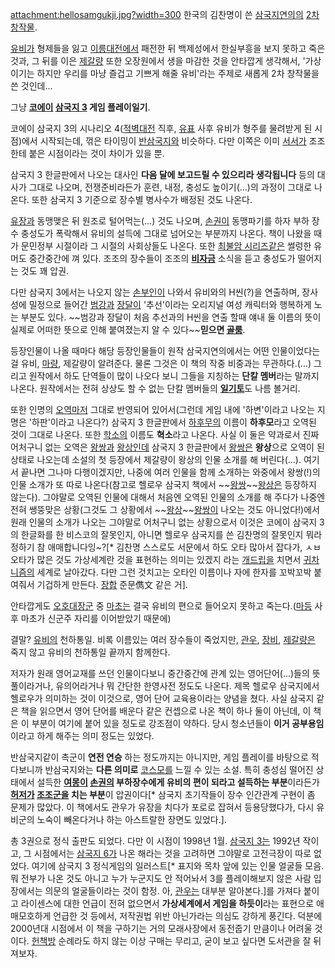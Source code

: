 attachment:hellosamgukji.jpg?width=300
한국의 김찬명이 쓴 [[삼국지연의]]의 [[2차 창작]]물.

[[유비]]가 형제들을 잃고 [[이릉대전]]에서 패전한 뒤 백제성에서 한실부흥을 보지 못하고 죽은 것과, 그 뒤를 이은 [[제갈량]] 또한 오장원에서 생을 마감한 것을 안타깝게 생각해서, '가상이기는 하지만 우리를 마냥 즐겁고 기쁘게 해줄 유비'라는 주제로 새롭게 2차 창작물을 쓴 것인데...

그냥 '''[[코에이]] [[삼국지 3]] 게임 플레이일기'''.

코에이 삼국지 3의 시나리오 4([[적벽대전]] 직후, [[유표]] 사후 유비가 형주를 물려받게 된 시점)에서 시작되는데, 꺾은 타이밍이 [[반삼국지]]와 비슷하다. 다만 이쪽은 이미 [[서서]]가 조조한테 붙은 시점이라는 것이 차이가 있을 뿐.

삼국지 3 한글판에서 나오는 대사인 '''다음 달에 보고드릴 수 있으리라 생각됩니다''' 등의 대사가 그대로 나오며, 전쟁준비라든가 훈련, 내정, 충성도 높이기(...)의 과정이 그대로 나온다. 또한 삼국지 3 기준으로 장수별 병사수가 배정된 것도 나온다.

[[유장]]과 동맹맺은 뒤 원조로 털어먹는(...) 것도 나오며, [[손권]]이 동맹파기를 하자 부하 장수 충성도가 폭락해서 유비의 설득에 그대로 넘어오는 부분까지 나온다. 책이 나왔을 때가 문민정부 시절이라 그 시절의 사회상들도 나온다. 또한 [[최불암 시리즈]]같은 썰렁한 유머도 중간중간에 껴 있다. 조조의 장수들이 조조의 '''[[비자금]]''' 소식을 듣고 충성도가 떨어지는 것도 꽤 압권.

다만 삼국지 3에서는 나오지 않는 [[손부인]]이 나와서 유비와의 H씬(?)을 연출하며, 장사성에 밀정으로 들어간 [[범강]]과 [[장달]]이 '추선'이라는 오리지널 여성 캐릭터와 행복하게 노는 부분도 있다. ~~범강과 장달이 처음 추선과의 H씬을 연출 할때 얘내 둘 이름의 뜻이 실제로 어떠한 뜻으로 인해 붙여졌는지 알 수 있다~~'''믿으면 [[골룸]]'''.

등장인물이 나올 때마다 해당 등장인물들이 원작 삼국지연의에서는 어떤 인물이었다는 걸 유비, [[마량]], 제갈량이 알려준다. 물론 그것은 이 책의 작중 비중과는 무관하다.(...) 그리고 원작에서 하도 단역들이 많이 나오다 보니 그들을 지칭하는 '''단칼 멤버'''라는 말까지 나온다. 원작에서는 전혀 상상도 할 수 없는 단칼 멤버들의 '''[[일기토]]'''도 나름 볼거리.

또한 인명의 [[오역]]마저 그대로 반영되어 있어서(그런데 게임 내에 '하변'이라고 나오는 지명은 '하판'이라고 나온다?) 삼국지 3 한글판에서 [[하후무]]의 이름이 '''하후모'''라고 오역된 것이 그대로 나온다. 또한 [[학소]]의 이름도 '''혁소'''라고 나온다. 사실 이 둘은 약과로서 진짜 어처구니 없는 오역은 [[왕쌍]]과 [[왕상]]인데 삼국지 3 한글판에서 [[왕쌍]]은 '''왕상'''으로 오역이 된 상태로 나오는데 소설의 첫 등장에서 제갈량이 왕상의 인물 소개를 해 버린다(...). 여기서 끝나면 그나마 다행이겠지만, 나중에 여러 인물을 함께 소개하는 와중에서 왕쌍(!)의 인물 소개가 또 따로 나온다(참고로 헬로우 삼국지 책에서 ~~[[왕쌍]]~~[[왕상]]은 등장하지 않는다). 그야말로 오역된 인물에 대해서 처음엔 오역된 인물의 소개를 해 주다가 나중엔 전혀 쌩뚱맞은 상황(그것도 그 상황에서 ~~[[왕상]]~~[[왕쌍]]이 나오는 것도 아니었다!)에서 원래 인물의 소개가 나오는 그야말로 어처구니 없는 상황으로서 이것은 코에이 삼국지 3의 한글화를 한 비스코의 잘못인지, 아니면 헬로우 삼국지를 쓴 김찬명의 잘못인지 뭐라 정하기 참 애매합니다잉~?[* 김찬명 스스로도 서문에서 하도 오타 많아서 잡다가, ㅅㅂ 오타가 많은 것도 가상세계란 것을 표현하는 의미는 있겠지 라는 [[개드립]]을 치면서 [[귀차니즘]]의 세계로 날아갔다. 다만 그런 것치고는 오타인 이름이나 자에 한자를 꼬박꼬박 붙여줘서 기겁하게 만든다. [[장합]] 준문儁文 같은 거].

안타깝게도 [[오호대장군]] 중 [[마초]]는 결국 유비의 편으로 들어오지 못하고 죽는다.([[마등]] 사후 마초가 신군주 자리를 이어받았기 때문에)

결말? [[유비]]의 천하통일. 비록 이름있는 여러 장수들이 죽었지만, [[관우]], [[장비]], [[제갈량]]은 죽지 않고 유비의 천하통일 끝까지 함께한다.

저자가 원래 영어교재를 쓰던 인물이다보니 중간중간에 관계 있는 영어단어(...)들의 뜻풀이라거나, 유의어라거나 뭐 간단한 한영사전 정도도 나온다. 제목 헬로우 삼국지에서 헬로우가 의미하는 것이 이것으로, 영어 단어 교육용이라는 양념을 쳤다. 사실 삼국지 같은 책을 읽으면서 영어 단어를 배운다 같은 컨셉으로 나온 책이 하나 둘이 아닌데, 이 책은 이 부분이 여기에 붙어 있을 정도로 강조점이 약하다. 당시 청소년들이 '''이거 공부용임'''이라고 하게 해주는 의미 정도는 있었다.  

반삼국지같이 촉군이 '''연전 연승''' 하는 정도까지는 아니지만, 게임 플레이를 바탕으로 적다보니까 반삼국지와는 '''다른 의미로''' [[코스모]]를 느낄 수 있는 소설. 특히 충성심 떨어진 상태에서 설득한 '''[[여몽]]이 [[손권]]의 부하장수에게 유비의 편이 되라고 설득하는 부분'''이라든가 '''[[허저]]가 [[조조]]군을 치는 부분'''이 압권이다[* 삼국지 초기작들이 장수 인간관계 구현이 좀 문제가 많았다. 이 책에서도 관우가 유장을 치다가 포로로 잡혀서 등용당했다가, 다시 유비군의 노숙이 빼온다거나 하는 아스트랄한 장면도 있었다.].

총 3권으로 정식 출판도 되었다. 다만 이 시점이 1998년 1월. [[삼국지 3]]는 1992년 작이고, 그 시점에서는 [[삼국지 6]]가 나온 해라는 것을 고려하면 그야말로 고전극장이 따로 없었다. 여기에 삼국지 3 정식게임의 일러스트[* 표지와 목차 앞에 있는 인물 얼굴들 모음. 뭐 전부가 나온 것도 아니고 누가 누군지도 안 적어놔서 3를 플레이해보지 않은 사람 입장에서는 의문의 얼굴들이라는 것이 함정. 아, [[관우]]는 대부분 알아본다.]를 가져다 붙이고 라이센스에 대한 언급이 전혀 없으면서 '''가상세계에서 게임을 하듯이'''라는 표현으로 애매모호하게 언급한 것 등에서, 저작권법 위반 아닌가라는 의심도 강하게 풍긴다. 덕분에 2000년대 시점에서 이 책을 구하기는 거의 모래사장에서 동전줍기 만큼이나 어려울 것이다. [[헌책방]] 순례라도 하지 않는 이상 구매는 무리고, 굳이 보고 싶다면 도서관을 잘 뒤져보자.
